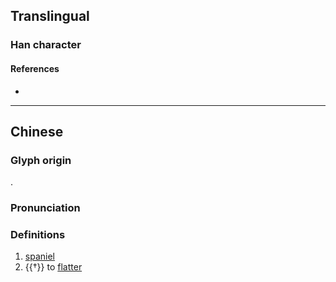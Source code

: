 {{character info}}
==Translingual==

===Han character===
{{Han char|rn=94|rad=犬|as=12|sn=15|four=44286|canj=KHTLC|ids=⿰犭黄}}

====References====
* {{Han ref|kx=0718.130|dkj=20676|dj=1129.260|hdz=21367.150|uh=735A|ud=29530|bh=E67D|bd=59005}}

----
==Chinese==
{{zh-forms}}

===Glyph origin===
{{Han etym}}
{{Han compound|犬|alt1=犭|黃|ls=psc|c1=s|c2=p|t1=dog}}.

===Pronunciation===
{{zh-pron
|m=huáng
|c=wong4
|mc=y
|oc=y
|cat=n,v
}}

===Definitions===
{{zh-hanzi}}

# [[spaniel]]
# {{†}} to [[flatter]]